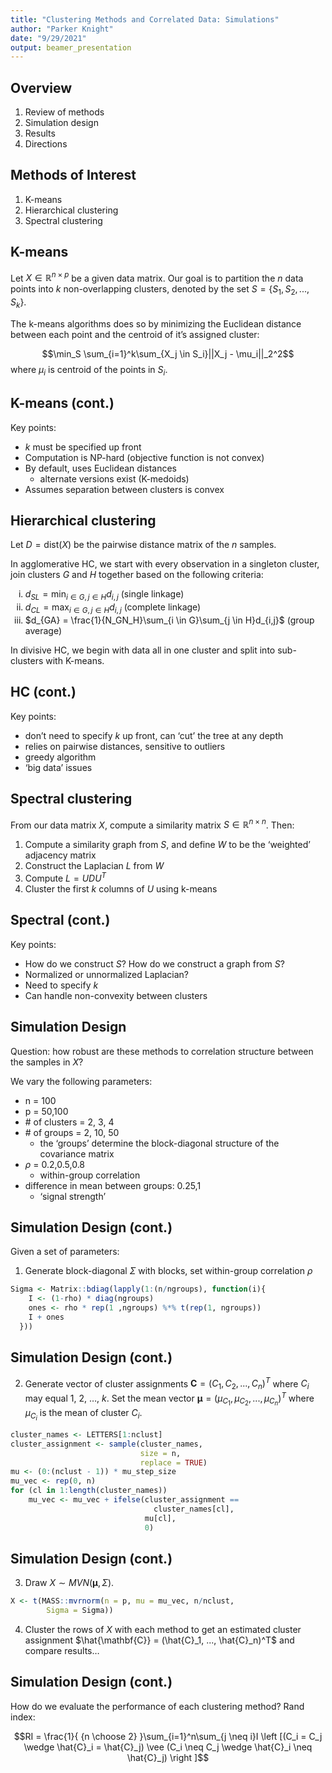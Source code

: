```yaml
---
title: "Clustering Methods and Correlated Data: Simulations"
author: "Parker Knight"
date: "9/29/2021"
output: beamer_presentation
---
```


## Overview

1. Review of methods
2. Simulation design
3. Results
4. Directions

## Methods of Interest

1. K-means
2. Hierarchical clustering
3. Spectral clustering

## K-means

Let $X \in \mathbb{R}^{n \times p}$ be a given data matrix. Our goal is to partition the $n$ data points into $k$ non-overlapping clusters, denoted by the set $S = \{ S_1, S_2, ..., S_k \}$.

The k-means algorithms does so by minimizing the Euclidean distance between each point and the centroid of it's assigned cluster:

$$\min_S \sum_{i=1}^k\sum_{X_j \in S_i}||X_j - \mu_i||_2^2$$
where $\mu_i$ is centroid of the points in $S_i$. 

## K-means (cont.)

Key points:

- $k$ must be specified up front
- Computation is NP-hard (objective function is not convex)
- By default, uses Euclidean distances
  - alternate versions exist (K-medoids)
- Assumes separation between clusters is convex

## Hierarchical clustering

Let $D = \textrm{dist}(X)$ be the pairwise distance matrix of the $n$ samples.

In agglomerative HC, we start with every observation in a singleton cluster, join clusters $G$ and $H$ together based on the following criteria:

  i. $d_{SL} = \min_{i \in G, j \in H}d_{i,j}$ (single linkage)
  ii. $d_{CL} = \max_{i \in G, j \in H}d_{i,j}$ (complete linkage)
  iii. $d_{GA} = \frac{1}{N_GN_H}\sum_{i \in G}\sum_{j \in H}d_{i,j}$ (group average)

In divisive HC, we begin with data all in one cluster and split into sub-clusters with K-means.

## HC (cont.)

Key points:

- don't need to specify $k$ up front, can 'cut' the tree at any depth
- relies on pairwise distances, sensitive to outliers
- greedy algorithm
- 'big data' issues

## Spectral clustering

From our data matrix $X$, compute a similarity matrix $S \in \mathbb{R}^{n \times n}$. Then:

1. Compute a similarity graph from $S$, and define $W$ to be the 'weighted' adjacency matrix
2. Construct the Laplacian $L$ from $W$
3. Compute $L = UDU^T$
4. Cluster the first $k$ columns of $U$ using k-means

## Spectral (cont.)

Key points:

- How do we construct $S$? How do we construct a graph from $S$?
- Normalized or unnormalized Laplacian?
- Need to specify $k$
- Can handle non-convexity between clusters

## Simulation Design

Question: how robust are these methods to correlation structure between the samples in $X$?

We vary the following parameters:

- n = 100
- p = 50,100
- \# of clusters = 2, 3, 4
- \# of groups = 2, 10, 50
  * the 'groups' determine the block-diagonal structure of the covariance matrix
- $\rho$ = 0.2,0.5,0.8
  * within-group correlation
- difference in mean between groups: 0.25,1
  * 'signal strength'

## Simulation Design (cont.)

Given a set of parameters:

1. Generate block-diagonal $\Sigma$ with \texttt{ngroups} blocks, set within-group correlation $\rho$

```r
Sigma <- Matrix::bdiag(lapply(1:(n/ngroups), function(i){
    I <- (1-rho) * diag(ngroups)
    ones <- rho * rep(1 ,ngroups) %*% t(rep(1, ngroups))
    I + ones
  }))
```

## Simulation Design (cont.)

2. Generate vector of cluster assignments $\mathbf{C} = (C_1, C_2, ..., C_n)^T$ where $C_i$ may equal 1, 2, ..., $k$. Set the mean vector $\mathbf{\mu} = (\mu_{C_1}, \mu_{C_2}, ..., \mu_{C_n})^T$ where $\mu_{C_i}$ is the mean of cluster $C_i$.

```r
cluster_names <- LETTERS[1:nclust]
cluster_assignment <- sample(cluster_names, 
                             size = n, 
                             replace = TRUE)
mu <- (0:(nclust - 1)) * mu_step_size
mu_vec <- rep(0, n)
for (cl in 1:length(cluster_names)) 
    mu_vec <- mu_vec + ifelse(cluster_assignment == 
                                cluster_names[cl],
                              mu[cl],
                              0)
```

## Simulation Design (cont.)

3. Draw $X \sim MVN(\mathbf{\mu}, \Sigma)$. 

```r
X <- t(MASS::mvrnorm(n = p, mu = mu_vec, n/nclust,
        Sigma = Sigma))
```

4. Cluster the rows of $X$ with each method to get an estimated cluster assignment $\hat{\mathbf{C}} = (\hat{C}_1, ..., \hat{C}_n)^T$ and compare results...

## Simulation Design (cont.)

How do we evaluate the performance of each clustering method? Rand index: 

$$RI = \frac{1}{ {n \choose 2} }\sum_{i=1}^n\sum_{j \neq i}I \left [(C_i = C_j \wedge \hat{C}_i = \hat{C}_j) \vee (C_i \neq C_j \wedge \hat{C}_i \neq \hat{C}_j) \right ]$$





